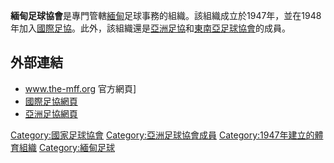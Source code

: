 {{國家足協
| Name                  = 緬甸足球協會
| Logo                  = Myanmar Football Federation.png
| Founded               = 1947年
| Headquarters          = [[仰光|仰光]]
| FIFA affiliation      = 1952年
| Region                = [[亞洲足球聯盟|AFC]]
| Region affiliation    = 1954年
| Subregion             = [[東南亞足球協會|AFF]]
| Subregion affiliation = 1996年
| President             = Zaw Zaw
| Website               = [http://the-mff.org/ the-mff.org]
}}

'''緬甸足球協會'''是專門管轄[[緬甸|緬甸]]足球事務的組織。該組織成立於1947年，並在1948年加入[[國際足協|國際足協]]。此外，該組織還是[[亞洲足協|亞洲足協]]和[[東南亞足球協會|東南亞足球協會]]的成員。

==外部連結==
* [http://the-mff.org/ www.the-mff.org] {{Wayback|url=http://the-mff.org/ |date=20181224113151 }} 官方網頁]
* [http://www.fifa.com/associations/association=mya/index.html 國際足協網頁]
* [https://web.archive.org/web/20130621071814/http://www.the-afc.com/en/member-associations/asean/myanmar-football-fed.html 亞洲足協網頁]


{{AFC associations}}

[[Category:國家足球協會|Category:國家足球協會]]
[[Category:亞洲足球協會成員|Category:亞洲足球協會成員]]
[[Category:1947年建立的體育組織|Category:1947年建立的體育組織]]
[[Category:緬甸足球|Category:緬甸足球]]